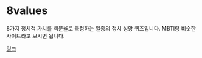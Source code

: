 
<BackTop />

# 8values

8가지 정치적 가치를 백분율로 측정하는 일종의 정치 성향 퀴즈입니다. MBTI랑 비슷한 사이트라고 보시면 됩니다.

[링크](https://8values-ko.github.io/)

<Comment />

